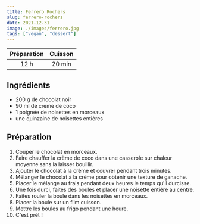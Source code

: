 ```yaml
---
title: Ferrero Rochers
slug: ferrero-rochers
date: 2021-12-31
image: ./images/ferrero.jpg
tags: ["vegan", "dessert"]
---
```


| Préparation | Cuisson |
| :-: | :-: |
| 12 h |  20 min |

## Ingrédients

- <ListItem>200 g de chocolat noir</ListItem>
- <ListItem>90 ml de crème de coco</ListItem>
- <ListItem>1 poignée de noisettes en morceaux</ListItem>
- <ListItem>une quinzaine de noisettes entières</ListItem>

## Préparation

1. Couper le chocolat en morceaux.
2. Faire chauffer la crème de coco dans une casserole sur chaleur moyenne sans la laisser bouillir.
3. Ajouter le chocolat à la crème et couvrer pendant trois minutes.
4. Mélanger le chocolat à la crème pour obtenir une texture de ganache.
5. Placer le mélange au frais pendant deux heures le temps qu'il durcisse.
6. Une fois durci, faites des boules et placer une noisette entière au centre.
7. Faites rouler la boule dans les noisettes en morceaux.
8. Placer la boule sur un film cuisson.
9. Mettre les boules au frigo pendant une heure.
10. C'est prêt !
